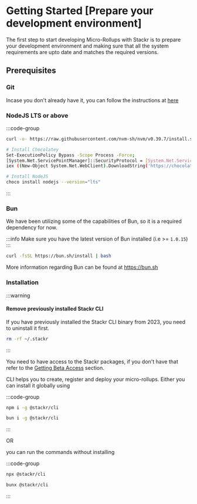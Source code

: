 # Getting Started [Prepare your development environment]

The first step to start developing Micro-Rollups with Stackr is to prepare your development environment and making sure that all the system requirements are upto date and matches the required versions.

## Prerequisites

### Git

Incase you don't already have it, you can follow the instructions at [here](https://git-scm.com/book/en/v2/Getting-Started-Installing-Git)

### NodeJS LTS or above

:::code-group

```bash [Linux / MacOS]
curl -o- https://raw.githubusercontent.com/nvm-sh/nvm/v0.39.7/install.sh | bash nvm install lts
```

```bash [Windows]
# Install Chocolatey
Set-ExecutionPolicy Bypass -Scope Process -Force;
[System.Net.ServicePointManager]::SecurityProtocol = [System.Net.ServicePointManager]::SecurityProtocol -bor 3072;
iex ((New-Object System.Net.WebClient).DownloadString('https://chocolatey.org/install.ps1'));

# Install NodeJS
choco install nodejs --version="lts"
```
:::

### Bun

We have been utilizing some of the capabilities of Bun, so it is a required dependency for now.

:::info
Make sure you have the latest version of Bun installed (i.e >= `1.0.15`)
:::

```sh copy
curl -fsSL https://bun.sh/install | bash
```

More information regarding Bun can be found at https://bun.sh

### Installation

:::warning
#### Remove previously installed Stackr CLI
If you have previously installed the Stackr CLI binary from 2023, you need to uninstall it first.
```bash
rm -rf ~/.stackr
```
:::

You need to have access to the Stackr packages, if you don't have that refer to the [Getting Beta Access](/beta-access) section.

CLI helps you to create, register and deploy your micro-rollups.
Either you can install it globally using

:::code-group
 
```bash [npm]
npm i -g @stackr/cli
```
 
```bash [bun]
bun i -g @stackr/cli
```
:::

OR 

you can run the commands without installing

:::code-group
 
```bash [npm]
npx @stackr/cli
```
 
```bash [bun]
bunx @stackr/cli
```
:::
